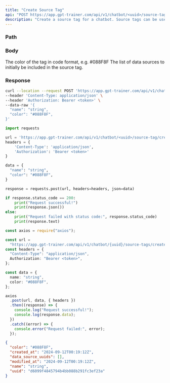 ```yaml
---
title: "Create Source Tag"
api: "POST https://app.gpt-trainer.com/api/v1/chatbot/<uuid>/source-tag/create"
description: "Create a source tag for a chatbot. Source tags can be used to organize sources."
---
```


### Path

<ParamField path="uuid" type="string" required />

### Body

<ParamField body="name" type="string" required />
<ParamField body="color" type="string" required>
  The color of the tag in code format, e.g. #088F8F
</ParamField>
<ParamField body="data_source_uuids" type="List[string]">
  The list of data sources to initially be included in the source tag.
</ParamField>

### Response

<ResponseField name="uuid" type="string" />
<ResponseField name="name" type="string" />
<ResponseField name="color" type="string" />
<ResponseField name="data_source_uuids" type="List[string]" />
<ResponseField name="created_at" type="string" />
<ResponseField name="modified_at" type="string" />

<RequestExample>

```bash Curl
curl --location --request POST 'https://app.gpt-trainer.com/api/v1/chatbot/<uuid>/source-tag/create' \
--header 'Content-Type: application/json' \
--header 'Authorization: Bearer <token>' \
--data-raw '{
  "name": "string",
  "color": "#088F8F",
}'
```

```py Python
import requests

url = 'https://app.gpt-trainer.com/api/v1/chatbot/<uuid>/source-tag/create'
headers = {
    'Content-Type': 'application/json',
    'Authorization': 'Bearer <token>'
}

data = {
  "name": "string",
  "color": "#088F8F",
}

response = requests.post(url, headers=headers, json=data)

if response.status_code == 200:
    print("Request successful!")
    print(response.json())
else:
    print("Request failed with status code:", response.status_code)
    print(response.text)
```

```ts JavaScript
const axios = require("axios");

const url =
  "https://app.gpt-trainer.com/api/v1/chatbot/{uuid}/source-tags/create";
const headers = {
  "Content-Type": "application/json",
  Authorization: "Bearer <token>",
};

const data = {
  name: "string",
  color: "#088F8F",
};

axios
  .post(url, data, { headers })
  .then((response) => {
    console.log("Request successful!");
    console.log(response.data);
  })
  .catch((error) => {
    console.error("Request failed:", error);
  });
```

</RequestExample>

<ResponseExample>

```json Response
{
  "color": "#088F8F",
  "created_at": "2024-09-12T00:19:12Z",
  "data_source_uuids": [],
  "modified_at": "2024-09-12T00:19:12Z",
  "name": "string",
  "uuid": "d6099f4845794b4bb088b291fc3ef23a"
}
```

</ResponseExample>
